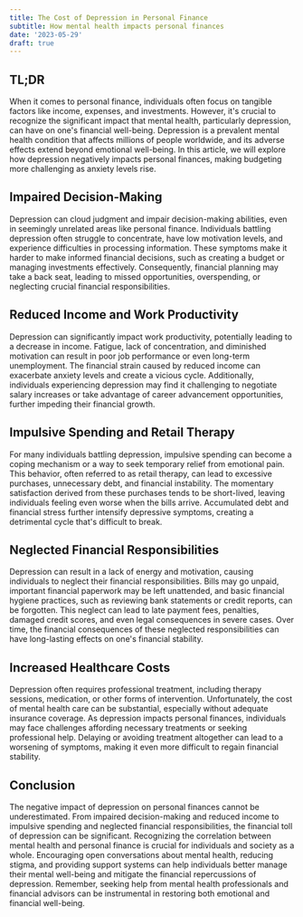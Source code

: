 ```yaml
---
title: The Cost of Depression in Personal Finance
subtitle: How mental health impacts personal finances
date: '2023-05-29'
draft: true
---
```


## TL;DR

When it comes to personal finance, individuals often focus on tangible factors like income, expenses, and investments. However, it's crucial to recognize the significant impact that mental health, particularly depression, can have on one's financial well-being. Depression is a prevalent mental health condition that affects millions of people worldwide, and its adverse effects extend beyond emotional well-being. In this article, we will explore how depression negatively impacts personal finances, making budgeting more challenging as anxiety levels rise.

## Impaired Decision-Making

Depression can cloud judgment and impair decision-making abilities, even in seemingly unrelated areas like personal finance. Individuals battling depression often struggle to concentrate, have low motivation levels, and experience difficulties in processing information. These symptoms make it harder to make informed financial decisions, such as creating a budget or managing investments effectively. Consequently, financial planning may take a back seat, leading to missed opportunities, overspending, or neglecting crucial financial responsibilities.

## Reduced Income and Work Productivity

Depression can significantly impact work productivity, potentially leading to a decrease in income. Fatigue, lack of concentration, and diminished motivation can result in poor job performance or even long-term unemployment. The financial strain caused by reduced income can exacerbate anxiety levels and create a vicious cycle. Additionally, individuals experiencing depression may find it challenging to negotiate salary increases or take advantage of career advancement opportunities, further impeding their financial growth.

## Impulsive Spending and Retail Therapy

For many individuals battling depression, impulsive spending can become a coping mechanism or a way to seek temporary relief from emotional pain. This behavior, often referred to as retail therapy, can lead to excessive purchases, unnecessary debt, and financial instability. The momentary satisfaction derived from these purchases tends to be short-lived, leaving individuals feeling even worse when the bills arrive. Accumulated debt and financial stress further intensify depressive symptoms, creating a detrimental cycle that's difficult to break.

## Neglected Financial Responsibilities

Depression can result in a lack of energy and motivation, causing individuals to neglect their financial responsibilities. Bills may go unpaid, important financial paperwork may be left unattended, and basic financial hygiene practices, such as reviewing bank statements or credit reports, can be forgotten. This neglect can lead to late payment fees, penalties, damaged credit scores, and even legal consequences in severe cases. Over time, the financial consequences of these neglected responsibilities can have long-lasting effects on one's financial stability.

## Increased Healthcare Costs

Depression often requires professional treatment, including therapy sessions, medication, or other forms of intervention. Unfortunately, the cost of mental health care can be substantial, especially without adequate insurance coverage. As depression impacts personal finances, individuals may face challenges affording necessary treatments or seeking professional help. Delaying or avoiding treatment altogether can lead to a worsening of symptoms, making it even more difficult to regain financial stability.

## Conclusion

The negative impact of depression on personal finances cannot be underestimated. From impaired decision-making and reduced income to impulsive spending and neglected financial responsibilities, the financial toll of depression can be significant. Recognizing the correlation between mental health and personal finance is crucial for individuals and society as a whole. Encouraging open conversations about mental health, reducing stigma, and providing support systems can help individuals better manage their mental well-being and mitigate the financial repercussions of depression. Remember, seeking help from mental health professionals and financial advisors can be instrumental in restoring both emotional and financial well-being.
